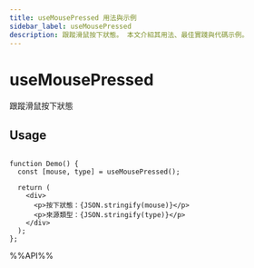 ```yaml
---
title: useMousePressed 用法與示例
sidebar_label: useMousePressed
description: 跟蹤滑鼠按下狀態。 本文介紹其用法、最佳實踐與代碼示例。
---
```

# useMousePressed

跟蹤滑鼠按下狀態

## Usage

```tsx live

function Demo() {
  const [mouse, type] = useMousePressed();

  return (
    <div>
      <p>按下狀態：{JSON.stringify(mouse)}</p>
      <p>來源類型：{JSON.stringify(type)}</p>
    </div>
  );
};

```

%%API%%